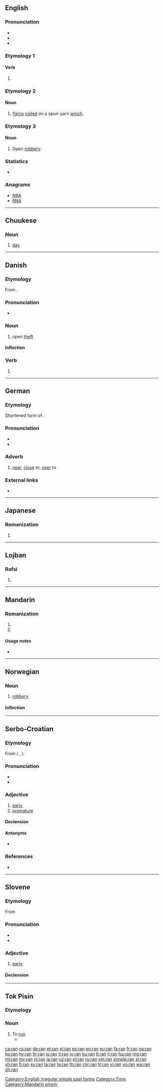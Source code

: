 {{also|rán|rǎn|ràn|rån|RAN|rạn|rận|rắn}}
==English==

===Pronunciation===
* {{IPA|/ɹæn/|lang=en}}
* {{audio|en-us-ran.ogg|Audio (US)|lang=en}}
* {{rhymes|æn|lang=en}}

===Etymology 1===

====Verb====
{{head|en|verb form}}

# {{en-simple past of|run}}

===Etymology 2===

====Noun====
{{en-noun|-}}

# {{context|nautical|lang=en}} [[yarn|Yarns]] [[coil]]ed on a spun-yarn [[winch]].

===Etymology 3===
{{etyl|ang|en}} {{term|ran|lang=ang}}

====Noun====
{{en-noun|-}}

# {{context|obsolete|lang=en}} Open [[robbery]].
#: {{rfquotek|Lambarde}}

{{Webster 1913}}

===Statistics===
* {{rank|peace|glad|hair|571|ran|important|mine|wild}}

===Anagrams===
* [[NRA#English|NRA]]
* [[RNA#English|RNA]]

[[Category:English irregular simple past forms]]

----

==Chuukese==

===Noun===
{{head|chk|noun}}

# [[day]]

[[Category:Time]]

----

==Danish==

===Etymology===
From {{etyl|non|da}} {{term|rán|lang=non}}.

===Pronunciation===
* {{IPA|/raːn/|[ʁɑːˀn]|lang=da}}

===Noun===
{{da-noun|et}}

# open [[theft]]

====Inflection====
{{da-noun-infl|et}}

===Verb===
{{head|da|verb form}}

# {{imperative of|rane|lang=da}}

----

==German==

===Etymology===
Shortened form of {{term|heran|lang=de}}.

===Pronunciation===
* {{IPA|[ʁan]|lang=de}}
* {{homophones|rann|lang=de}}

===Adverb===
{{de-adv}}

# {{context|colloquial|lang=de}} [[near]], [[close]] to, [[over]] to

===External links===
* {{R:Duden}}

----

==Japanese==

===Romanization===
{{ja-romaji}}

# {{ja-romanization of|らん}}

----

==Lojban==

===Rafsi===
{{jbo-rafsi}}

# {{jbo-rafsi of|ranti}}

----

==Mandarin==

===Romanization===
{{head|cmn|pinyin}}

# {{nonstandard spelling of|lang=cmn|sc=Latn|rán}}
# {{nonstandard spelling of|lang=cmn|sc=Latn|rǎn}}

====Usage notes====
* {{cmn-toneless-note}}

[[Category:Mandarin pinyin]]

----

==Norwegian==

===Noun===
{{no-noun|n}}

# [[robbery]]

====Inflection====
{{no-noun-infl|nb-class=n1|nn-class=n1}}

----

==Serbo-Croatian==

===Etymology===
From {{etyl|sla-pro|sh}} {{m|sla-pro|*ranъ}} ({{etyl|ru|-}} {{term|ранний|tr=ránnij|lang=ru}}, {{etyl|pl|-}} {{term|rano|lang=pl}}).

===Pronunciation===
* {{IPA|/râːn/|lang=sh}}
* {{rhymes|âːn|lang=sh}}

===Adjective===
{{sh-adj|head=rȃn|def=rani|def_a=rȃnī|comp=raniji|comp_a=rànijī|r|ран|ра̑н}}

# [[early]]
# [[premature]]

====Declension====
{{sh-adj-full|ran|o|ranij|e}}

====Antonyms====
* {{sense|early}} {{l|sh|kȁsan}}

===References===
* {{R:sh:HJP|dlxiXxk%3D}}

----

==Slovene==

===Etymology===
From {{etyl|sla-pro|sl}} {{m|sla-pro|*ranъ}}

===Pronunciation===
* {{IPA|lang=sl|/ˈráːn/}}
* {{sl-tonal|rȃn}}

===Adjective===
{{sl-adj|rán|ránejši}}

# [[early]]

====Declension====
{{sl-decl-adj|rán}}

----

==Tok Pisin==

===Etymology===
{{etyl|en|tpi}} {{term|run|lang=en}}

===Noun===
{{head|tpi|noun}}

# To [[run]]
#* {{tpi-cite-bible|Gen|2|14|Nem bilong namba 3 wara em Taigris na em i '''ran''' i go long hap sankamap bilong kantri Asiria. Na nem bilong namba 4 wara em Yufretis.}}

{{LDL|tpi}}

[[ca:ran]]
[[cs:ran]]
[[de:ran]]
[[et:ran]]
[[el:ran]]
[[es:ran]]
[[eo:ran]]
[[eu:ran]]
[[fa:ran]]
[[fr:ran]]
[[ga:ran]]
[[ko:ran]]
[[hy:ran]]
[[hr:ran]]
[[io:ran]]
[[it:ran]]
[[jv:ran]]
[[ku:ran]]
[[lt:ran]]
[[li:ran]]
[[hu:ran]]
[[mg:ran]]
[[ml:ran]]
[[my:ran]]
[[nl:ran]]
[[ja:ran]]
[[uz:ran]]
[[pl:ran]]
[[ru:ran]]
[[sm:ran]]
[[simple:ran]]
[[sl:ran]]
[[sh:ran]]
[[fi:ran]]
[[sv:ran]]
[[ta:ran]]
[[te:ran]]
[[th:ran]]
[[chr:ran]]
[[tr:ran]]
[[vi:ran]]
[[vo:ran]]
[[wa:ran]]
[[zh:ran]]